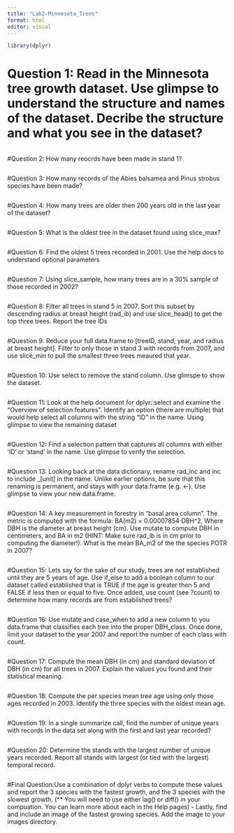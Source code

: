 ```yaml
---
title: "Lab2-Minnesota_Trees"
format: html
editor: visual
---
```


```r
library(dplyr)
```

# Question 1: Read in the Minnesota tree growth dataset. Use glimpse to understand the structure and names of the dataset. Decribe the structure and what you see in the dataset?
```r

```

#Question 2: How many reocrds have been made in stand 1?
```r

```

#Question 3: How many records of the Abies balsamea and Pinus strobus species have been made?
```r
```

#Question 4: How many trees are older then 200 years old in the last year of the dataset?
```r
```

#Question 5: What is the oldest tree in the dataset found using slice_max?
```r
```

#Question 6: Find the oldest 5 trees recorded in 2001. Use the help docs to understand optional parameters
```r
```

#Question 7: Using slice_sample, how many trees are in a 30% sample of those recorded in 2002?
```r
```

#Question 8: Filter all trees in stand 5 in 2007. Sort this subset by descending radius at breast height (rad_ib) and use slice_head() to get the top three trees. Report the tree IDs
```r
```

#Question 9: Reduce your full data.frame to [treeID, stand, year, and radius at breast height]. Filter to only those in stand 3 with records from 2007, and use slice_min to pull the smallest three trees meaured that year.
```r
```

#Question 10: Use select to remove the stand column. Use glimspe to show the dataset.
```r
```

#Question 11: Look at the help document for dplyr::select and examine the “Overview of selection features”. Identify an option (there are multiple) that would help select all columns with the string “ID” in the name. Using glimpse to view the remaining dataset
```r

```

#Question 12: Find a selection pattern that captures all columns with either ‘ID’ or ‘stand’ in the name. Use glimpse to verify the selection.
```r

```

#Question 13: Looking back at the data dictionary, rename rad_inc and inc to include _[unit] in the name. Unlike earlier options, be sure that this renaming is permanent, and stays with your data.frame (e.g. <-). Use glimpse to view your new data.frame.
```r

```

#Question 14: A key measurement in forestry in “basal area column”. The metric is computed with the formula: BA(m2) = 0.00007854⋅DBH^2, Where DBH is the diameter at breast height (cm). Use mutate to compute DBH in centimeters, and BA in m2 (HINT: Make sure rad_ib is in cm prior to computing the diameter!). What is the mean BA_m2 of the the species POTR in 2007?
```r

```

#Question 15: Lets say for the sake of our study, trees are not established until they are 5 years of age. Use if_else to add a boolean column to our dataset called established that is TRUE if the age is greater then 5 and FALSE if less then or equal to five. Once added, use count (see ?count) to determine how many records are from estabilshed trees?
```r

```

#Question 16: Use mutate and case_when to add a new column to you data.frame that classifies each tree into the proper DBH_class. Once done, limit your dataset to the year 2007 and report the number of each class with count.
```r

```

#Question 17: Compute the mean DBH (in cm) and standard deviation of DBH (in cm) for all trees in 2007. Explain the values you found and their statistical meaning.
```r

```

#Question 18: Compute the per species mean tree age using only those ages recorded in 2003. Identify the three species with the oldest mean age.
```r

```

#Question 19: In a single summarize call, find the number of unique years with records in the data set along with the first and last year recorded?
```r

```

#Question 20: Determine the stands with the largest number of unique years recorded. Report all stands with largest (or tied with the largest) temporal record.
```r

```

#Final Question:Use a combination of dplyr verbs to compute these values and report the 3 species with the fastest growth, and the 3 species with the slowest growth. (** You will need to use either lag() or diff() in your compuation. You can learn more about each in the Help pages) - Lastly, find and include an image of the fastest growing species. Add the image to your images directory.
```r

```



















